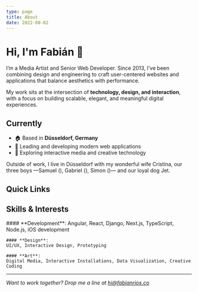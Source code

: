 ```yaml
---
type: page
title: About
date: 2022-08-02
---
```



# Hi, I'm Fabián 👋

<RandomImage />

I’m a Media Artist and Senior Web Developer. Since 2013, I’ve been combining design and engineering to craft user-centered websites and applications that balance aesthetics with performance.

My work sits at the intersection of **technology, design, and interaction**, with a focus on building scalable, elegant, and meaningful digital experiences.

## Currently

- 🏠 Based in **Düsseldorf, Germany**
- 💼 Leading and developing modern web applications
- 🎨 Exploring interactive media and creative technology

Outside of work, I live in Düsseldorf with my wonderful wife Cristina, our three boys —Samuel (<YearDate year="11-17-2013" />), Gabriel (<YearDate year="06-09-2015" />), Simon (<YearDate year="10-17-2019" />)— and our loyal dog Jet.


## Quick Links

<Cards>
    <Cards.Card title="View My Work" href="/projects" />
    <Cards.Card title="Read My Post" href="/posts" />
    <Cards.Card title="Get In Touch" href="mailto:hi@fabianrios.co" />
</Cards>


## Skills & Interests

<Steps>
    #### **Development**:
    Angular, React, Django, Next.js, TypeScript, Node.js, iOS development

    #### **Design**:
    UI/UX, Interactive Design, Prototyping

    #### **Art**:
    Digital Media, Interactive Installations, Data Visualization, Creative Coding
</Steps>

---

*Want to work together? Drop me a line at [hi@fabianrios.co](mailto:hi@fabianrios.co)*
